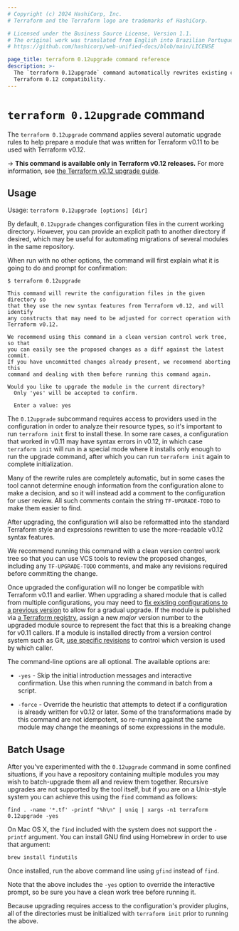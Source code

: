 ```yaml
---
# Copyright (c) 2024 HashiCorp, Inc.
# Terraform and the Terraform logo are trademarks of HashiCorp.

# Licensed under the Business Source License, Version 1.1.
# The original work was translated from English into Brazilian Portuguese.
# https://github.com/hashicorp/web-unified-docs/blob/main/LICENSE

page_title: terraform 0.12upgrade command reference
description: >-
  The `terraform 0.12upgrade` command automatically rewrites existing configurations for
  Terraform 0.12 compatibility.
---
```


# `terraform 0.12upgrade` command

The `terraform 0.12upgrade` command applies several automatic upgrade rules to
help prepare a module that was written for Terraform v0.11 to be used
with Terraform v0.12.

-> **This command is available only in Terraform v0.12 releases.** For more information, see [the Terraform v0.12 upgrade guide](/terraform/language/v1.1.x/upgrade-guides/0-12).

## Usage

Usage: `terraform 0.12upgrade [options] [dir]`

By default, `0.12upgrade` changes configuration files in the current working
directory. However, you can provide an explicit path to another directory if
desired, which may be useful for automating migrations of several modules in
the same repository.

When run with no other options, the command will first explain what it is
going to do and prompt for confirmation:

```
$ terraform 0.12upgrade

This command will rewrite the configuration files in the given directory so
that they use the new syntax features from Terraform v0.12, and will identify
any constructs that may need to be adjusted for correct operation with
Terraform v0.12.

We recommend using this command in a clean version control work tree, so that
you can easily see the proposed changes as a diff against the latest commit.
If you have uncommitted changes already present, we recommend aborting this
command and dealing with them before running this command again.

Would you like to upgrade the module in the current directory?
  Only 'yes' will be accepted to confirm.

  Enter a value: yes
```

The `0.12upgrade` subcommand requires access to providers used in the
configuration in order to analyze their resource types, so it's important to
run `terraform init` first to install these. In some rare cases, a configuration
that worked in v0.11 may have syntax errors in v0.12, in which case
`terraform init` will run in a special mode where it installs only enough to
run the upgrade command, after which you can run `terraform init` again to
complete initialization.

Many of the rewrite rules are completely automatic, but in some cases the
tool cannot determine enough information from the configuration alone to make
a decision, and so it will instead add a comment to the configuration for
user review. All such comments contain the string `TF-UPGRADE-TODO` to make
them easier to find.

After upgrading, the configuration will also be reformatted into the standard
Terraform style and expressions rewritten to use the more-readable v0.12 syntax
features.

We recommend running this command with a clean version control work tree so
that you can use VCS tools to review the proposed changes, including any
`TF-UPGRADE-TODO` comments, and make any revisions required before committing
the change.

Once upgraded the configuration will no longer be compatible with Terraform
v0.11 and earlier. When upgrading a shared module that is called from multiple
configurations, you may need to
[fix existing configurations to a previous version](/terraform/language/modules/syntax#version)
to allow for a gradual upgrade. If the module is published via
[a Terraform registry](/terraform/registry), assign a new _major_ version number
to the upgraded module source to represent the fact that this is a breaking
change for v0.11 callers. If a module is installed directly from a version
control system such as Git,
[use specific revisions](/terraform/language/modules/sources#selecting-a-revision)
to control which version is used by which caller.

The command-line options are all optional. The available options are:

* `-yes` - Skip the initial introduction messages and interactive confirmation.
  Use this when running the command in batch from a script.

* `-force` - Override the heuristic that attempts to detect if a configuration
  is already written for v0.12 or later. Some of the transformations made by
  this command are not idempotent, so re-running against the same module may
  change the meanings of some expressions in the module.

## Batch Usage

After you've experimented with the `0.12upgrade` command in some confined
situations, if you have a repository containing multiple modules you may
wish to batch-upgrade them all and review them together. Recursive upgrades
are not supported by the tool itself, but if you are on a Unix-style system
you can achieve this using the `find` command as follows:

```
find . -name '*.tf' -printf "%h\n" | uniq | xargs -n1 terraform 0.12upgrade -yes
```

On Mac OS X, the `find` included with the system does not support the `-printf` argument. You can install GNU find using Homebrew in order to use that argument:

```
brew install findutils
```

Once installed, run the above command line using `gfind` instead of `find`.

Note that the above includes the `-yes` option to override the interactive
prompt, so be sure you have a clean work tree before running it.

Because upgrading requires access to the configuration's provider plugins,
all of the directories must be initialized with `terraform init` prior to
running the above.

